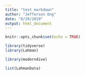 ```yaml
---
title: "test markdown"
author: "Jefferson Ong"
date: "8/29/2019"
output: html_document
---
```


```r
knitr::opts_chunk$set(echo = TRUE)
```

```r
library(tidyverse)
library(Lahman)

library(moderndive)
```




```r
list(LahmanData)
```

